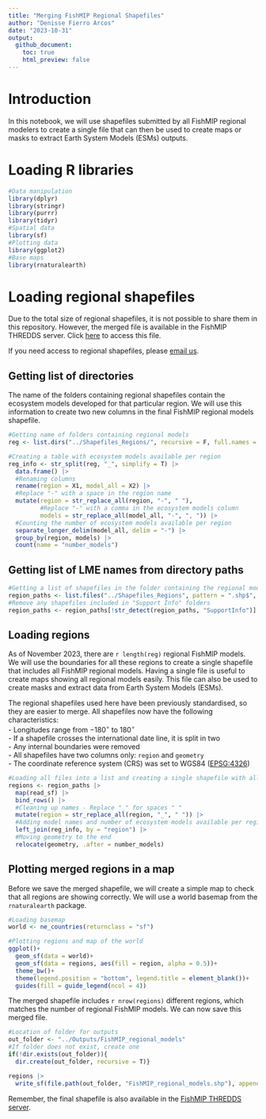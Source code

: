 ```yaml
---
title: "Merging FishMIP Regional Shapefiles"
author: "Denisse Fierro Arcos"
date: "2023-10-31"
output: 
  github_document:
    toc: true
    html_preview: false
---
```


# Introduction

In this notebook, we will use shapefiles submitted by all FishMIP regional modelers to create a single file that can then be used to create maps or masks to extract Earth System Models (ESMs) outputs.  
  
# Loading R libraries

```r
#Data manipulation
library(dplyr)
library(stringr)
library(purrr)
library(tidyr)
#Spatial data
library(sf)
#Plotting data
library(ggplot2)
#Base maps
library(rnaturalearth)
```

# Loading regional shapefiles
Due to the total size of regional shapefiles, it is not possible to share them in this repository. However, the merged file is available in the FishMIP THREDDS server. Click [here](http://portal.sf.utas.edu.au/thredds/catalog/gem/fishmip/FishMIP_regions/catalog.html) to access this file.  
  
If you need access to regional shapefiles, please [email us](mailto:fishmip.coordinators@gmail.com).
    
## Getting list of directories 
The name of the folders containing regional shapefiles contain the ecosystem models developed for that particular region. We will use this information to create two new columns in the final FishMIP regional models shapefile.  
  
```r
#Getting name of folders containing regional models
reg <- list.dirs("../Shapefiles_Regions/", recursive = F, full.names = F)

#Creating a table with ecosystem models available per region
reg_info <- str_split(reg, "_", simplify = T) |>
  data.frame() |> 
  #Renaming columns
  rename(region = X1, model_all = X2) |> 
  #Replace "-" with a space in the region name
  mutate(region = str_replace_all(region, "-", " "),
         #Replace "-" with a comma in the ecosystem models column
         models = str_replace_all(model_all, "-", ", ")) |> 
  #Counting the number of ecosystem models available per region
  separate_longer_delim(model_all, delim = "-") |> 
  group_by(region, models) |> 
  count(name = "number_models")
```
  
## Getting list of LME names from directory paths
  
```r
#Getting a list of shapefiles in the folder containing the regional model boundaries
region_paths <- list.files("../Shapefiles_Regions", pattern = ".shp$", recursive = T, full.names = T)
#Remove any shapefiles included in "Support Info" folders
region_paths <- region_paths[!str_detect(region_paths, "SupportInfo")]
```
  
## Loading regions

As of November 2023, there are `r length(reg)` regional FishMIP models. We will use the boundaries for all these regions to create a single shapefile that includes all FishMIP regional models. Having a single file is useful to create maps showing all regional models easily. This file can also be used to create masks and extract data from Earth System Models (ESMs).  
  
The regional shapefiles used here have been previously standardised, so they are easier to merge. All shapefiles now have the following characteristics:  
- Longitudes range from $-180^{\circ}$ to $180^{\circ}$  
- If a shapefile crosses the international date line, it is split in two  
- Any internal boundaries were removed  
- All shapefiles have two columns only: `region` and `geometry`  
- The coordinate reference system (CRS) was set to WGS84 ([EPSG:4326](https://epsg.io/4326))  
  
```r
#Loading all files into a list and creating a single shapefile with all regions
regions <- region_paths |> 
  map(read_sf) |> 
  bind_rows() |> 
  #Cleaning up names - Replace "_" for spaces " "
  mutate(region = str_replace_all(region, "_", " ")) |> 
  #Adding model names and number of ecosystem models available per region
  left_join(reg_info, by = "region") |> 
  #Moving geometry to the end
  relocate(geometry, .after = number_models)
```
    
## Plotting merged regions in a map

Before we save the merged shapefile, we will create a simple map to check that all regions are showing correctly. We will use a world basemap from the `rnaturalearth` package.  
  
```r
#Loading basemap
world <- ne_countries(returnclass = "sf")

#Plotting regions and map of the world
ggplot()+
  geom_sf(data = world)+
  geom_sf(data = regions, aes(fill = region, alpha = 0.5))+
  theme_bw()+
  theme(legend.position = "bottom", legend.title = element_blank())+
  guides(fill = guide_legend(ncol = 4))
```
  
The merged shapefile includes `r nrow(regions)` different regions, which matches the number of regional FishMIP models. We can now save this merged file.  
  
```r
#Location of folder for outputs
out_folder <- "../Outputs/FishMIP_regional_models"
#If folder does not exist, create one
if(!dir.exists(out_folder)){
  dir.create(out_folder, recursive = T)}

regions |> 
  write_sf(file.path(out_folder, "FishMIP_regional_models.shp"), append = F)
```
  
Remember, the final shapefile is also available in the [FishMIP THREDDS server](http://portal.sf.utas.edu.au/thredds/catalog/gem/fishmip/FishMIP_regions/catalog.html).  
  
